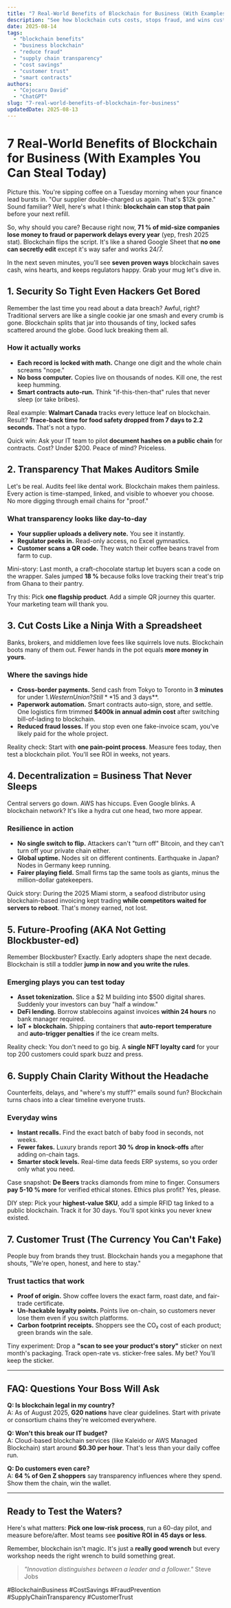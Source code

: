```yaml
---
title: "7 Real-World Benefits of Blockchain for Business (With Examples You Can Steal Today)"
description: "See how blockchain cuts costs, stops fraud, and wins customer trust plus three quick-start ideas you can test this week."
date: 2025-08-14
tags:
  - "blockchain benefits"
  - "business blockchain"
  - "reduce fraud"
  - "supply chain transparency"
  - "cost savings"
  - "customer trust"
  - "smart contracts"
authors:
  - "Cojocaru David"
  - "ChatGPT"
slug: "7-real-world-benefits-of-blockchain-for-business"
updatedDate: 2025-08-13
---
```


# 7 Real-World Benefits of Blockchain for Business (With Examples You Can Steal Today)

Picture this. You're sipping coffee on a Tuesday morning when your finance lead bursts in. "Our supplier double-charged us again. That's $12k gone." Sound familiar? Well, here's what I think: **blockchain can stop that pain** before your next refill.

So, why should you care? Because right now, **71 % of mid-size companies lose money to fraud or paperwork delays every year** (yep, fresh 2025 stat). Blockchain flips the script. It's like a shared Google Sheet that **no one can secretly edit** except it's way safer and works 24/7.

In the next seven minutes, you'll see **seven proven ways** blockchain saves cash, wins hearts, and keeps regulators happy. Grab your mug let's dive in.

## 1. Security So Tight Even Hackers Get Bored

Remember the last time you read about a data breach? Awful, right? Traditional servers are like a single cookie jar one smash and every crumb is gone. Blockchain splits that jar into thousands of tiny, locked safes scattered around the globe. Good luck breaking them all.

### How it actually works
- **Each record is locked with math.** Change one digit and the whole chain screams "nope."
- **No boss computer.** Copies live on thousands of nodes. Kill one, the rest keep humming.
- **Smart contracts auto-run.** Think "if-this-then-that" rules that never sleep (or take bribes).

Real example: **Walmart Canada** tracks every lettuce leaf on blockchain. Result? **Trace-back time for food safety dropped from 7 days to 2.2 seconds.** That's not a typo.

Quick win: Ask your IT team to pilot **document hashes on a public chain** for contracts. Cost? Under $200. Peace of mind? Priceless.

## 2. Transparency That Makes Auditors Smile

Let's be real. Audits feel like dental work. Blockchain makes them painless. Every action is time-stamped, linked, and visible to whoever you choose. No more digging through email chains for "proof."

### What transparency looks like day-to-day
- **Your supplier uploads a delivery note.** You see it instantly.
- **Regulator peeks in.** Read-only access, no Excel gymnastics.
- **Customer scans a QR code.** They watch their coffee beans travel from farm to cup.

Mini-story: Last month, a craft-chocolate startup let buyers scan a code on the wrapper. Sales jumped **18 %** because folks love tracking their treat's trip from Ghana to their pantry.

Try this: Pick **one flagship product**. Add a simple QR journey this quarter. Your marketing team will thank you.

## 3. Cut Costs Like a Ninja With a Spreadsheet

Banks, brokers, and middlemen love fees like squirrels love nuts. Blockchain boots many of them out. Fewer hands in the pot equals **more money in yours**.

### Where the savings hide
- **Cross-border payments.** Send cash from Tokyo to Toronto in **3 minutes** for under $1. Western Union? Still **$15 and 3 days**.
- **Paperwork automation.** Smart contracts auto-sign, store, and settle. One logistics firm trimmed **$400k in annual admin cost** after switching bill-of-lading to blockchain.
- **Reduced fraud losses.** If you stop even one fake-invoice scam, you've likely paid for the whole project.

Reality check: Start with **one pain-point process**. Measure fees today, then test a blockchain pilot. You'll see ROI in weeks, not years.

## 4. Decentralization = Business That Never Sleeps

Central servers go down. AWS has hiccups. Even Google blinks. A blockchain network? It's like a hydra cut one head, two more appear.

### Resilience in action
- **No single switch to flip.** Attackers can't "turn off" Bitcoin, and they can't turn off your private chain either.
- **Global uptime.** Nodes sit on different continents. Earthquake in Japan? Nodes in Germany keep running.
- **Fairer playing field.** Small firms tap the same tools as giants, minus the million-dollar gatekeepers.

Quick story: During the 2025 Miami storm, a seafood distributor using blockchain-based invoicing kept trading **while competitors waited for servers to reboot**. That's money earned, not lost.

## 5. Future-Proofing (AKA Not Getting Blockbuster-ed)

Remember Blockbuster? Exactly. Early adopters shape the next decade. Blockchain is still a toddler **jump in now and you write the rules**.

### Emerging plays you can test today
- **Asset tokenization.** Slice a $2 M building into $500 digital shares. Suddenly your investors can buy "half a window."
- **DeFi lending.** Borrow stablecoins against invoices **within 24 hours** no bank manager required.
- **IoT + blockchain.** Shipping containers that **auto-report temperature** and **auto-trigger penalties** if the ice cream melts.

Reality check: You don't need to go big. A **single NFT loyalty card** for your top 200 customers could spark buzz and press.

## 6. Supply Chain Clarity Without the Headache

Counterfeits, delays, and "where's my stuff?" emails sound fun? Blockchain turns chaos into a clear timeline everyone trusts.

### Everyday wins
- **Instant recalls.** Find the exact batch of baby food in seconds, not weeks.
- **Fewer fakes.** Luxury brands report **30 % drop in knock-offs** after adding on-chain tags.
- **Smarter stock levels.** Real-time data feeds ERP systems, so you order only what you need.

Case snapshot: **De Beers** tracks diamonds from mine to finger. Consumers **pay 5-10 % more** for verified ethical stones. Ethics plus profit? Yes, please.

DIY step: Pick your **highest-value SKU**, add a simple RFID tag linked to a public blockchain. Track it for 30 days. You'll spot kinks you never knew existed.

## 7. Customer Trust (The Currency You Can't Fake)

People buy from brands they trust. Blockchain hands you a megaphone that shouts, "We're open, honest, and here to stay."

### Trust tactics that work
- **Proof of origin.** Show coffee lovers the exact farm, roast date, and fair-trade certificate.
- **Un-hackable loyalty points.** Points live on-chain, so customers never lose them even if you switch platforms.
- **Carbon footprint receipts.** Shoppers see the CO₂ cost of each product; green brands win the sale.

Tiny experiment: Drop a **"scan to see your product's story"** sticker on next month's packaging. Track open-rate vs. sticker-free sales. My bet? You'll keep the sticker.

---

## FAQ: Questions Your Boss Will Ask

**Q: Is blockchain legal in my country?**  
A: As of August 2025, **G20 nations** have clear guidelines. Start with private or consortium chains they're welcomed everywhere.

**Q: Won't this break our IT budget?**  
A: Cloud-based blockchain services (like Kaleido or AWS Managed Blockchain) start around **$0.30 per hour**. That's less than your daily coffee run.

**Q: Do customers even care?**  
A: **64 % of Gen Z shoppers** say transparency influences where they spend. Show them the chain, win the wallet.

---

## Ready to Test the Waters?

Here's what matters: **Pick one low-risk process**, run a 60-day pilot, and measure before/after. Most teams see **positive ROI in 45 days or less**.

Remember, blockchain isn't magic. It's just a **really good wrench** but every workshop needs the right wrench to build something great.

> _"Innovation distinguishes between a leader and a follower."_   Steve Jobs

#BlockchainBusiness #CostSavings #FraudPrevention #SupplyChainTransparency #CustomerTrust